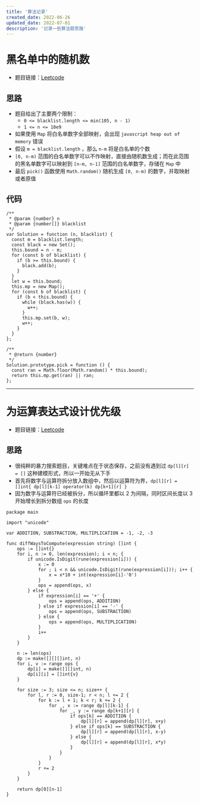 ```yaml
---
title: '算法记录'
created_date: 2022-06-26
updated_date: 2022-07-01
description: '记录一些算法题思路'
---
```


# 黑名单中的随机数

- 题目链接：[Leetcode](https://leetcode.cn/problems/random-pick-with-blacklist/)

## 思路

- 题目给出了主要两个限制：
  - `0 <= blacklist.length <= min(105, n - 1)`
  - `1 <= n <= 10e9`
- 如果使用 `Map` 将白名单数字全部映射，会出现 `javascript heap out of memory` 错误
- 假设 `m = blacklist.length` ，那么 `n-m` 将是白名单的个数
- `[0, n-m)` 范围的白名单数字可以不作映射，直接由随机数生成；而在此范围的黑名单数字可以映射到 `[n-m, n-1]` 范围的白名单数字，存储在 `Map` 中
- 最后 `pick()` 函数使用 `Math.random()` 随机生成 `[0, n-m)` 的数字，并取映射或者原值

## 代码

```javascript:javascript
/**
 * @param {number} n
 * @param {number[]} blacklist
 */
var Solution = function (n, blacklist) {
  const m = blacklist.length;
  const black = new Set();
  this.bound = n - m;
  for (const b of blacklist) {
    if (b >= this.bound) {
      black.add(b);
    }
  }
  let w = this.bound;
  this.mp = new Map();
  for (const b of blacklist) {
    if (b < this.bound) {
      while (black.has(w)) {
        w++;
      }
      this.mp.set(b, w);
      w++;
    }
  }
};

/**
 * @return {number}
 */
Solution.prototype.pick = function () {
  const ran = Math.floor(Math.random() * this.bound);
  return this.mp.get(ran) || ran;
};
```

---

# 为运算表达式设计优先级

- 题目链接：[Leetcode](https://leetcode.cn/problems/different-ways-to-add-parentheses/)

## 思路

- 很纯粹的暴力搜索题目，关键难点在于状态保存，之前没有遇到过 `dp[l][r] = []` 这种建模形式，所以一开始无从下手
- 首先将数字与运算符拆分放入数组中，然后以运算符为界，`dp[l][r] = []int{ dp[l][k-1] operator(k) dp[k+1][r] }`
- 因为数字与运算符已经被拆分，所以循环里都以 2 为间隔，同时区间长度以 3 开始增长到拆分数组 `ops` 的长度

```go:golang
package main

import "unicode"

var ADDITION, SUBSTRACTION, MULTIPLICATION = -1, -2, -3

func diffWaysToCompute(expression string) []int {
	ops := []int{}
	for i, n := 0, len(expression); i < n; {
		if unicode.IsDigit(rune(expression[i])) {
			x := 0
			for ; i < n && unicode.IsDigit(rune(expression[i])); i++ {
				x = x*10 + int(expression[i]-'0')
			}
			ops = append(ops, x)
		} else {
			if expression[i] == '+' {
				ops = append(ops, ADDITION)
			} else if expression[i] == '-' {
				ops = append(ops, SUBSTRACTION)
			} else {
				ops = append(ops, MULTIPLICATION)
			}
			i++
		}
	}

	n := len(ops)
	dp := make([][][]int, n)
	for i, v := range ops {
		dp[i] = make([][]int, n)
		dp[i][i] = []int{v}
	}

	for size := 3; size <= n; size++ {
		for l, r := 0, size-1; r < n; l += 2 {
			for k := l + 1; k < r; k += 2 {
				for _, x := range dp[l][k-1] {
					for _, y := range dp[k+1][r] {
						if ops[k] == ADDITION {
							dp[l][r] = append(dp[l][r], x+y)
						} else if ops[k] == SUBSTRACTION {
							dp[l][r] = append(dp[l][r], x-y)
						} else {
							dp[l][r] = append(dp[l][r], x*y)
						}
					}
				}
			}
			r += 2
		}
	}

	return dp[0][n-1]
}
```
